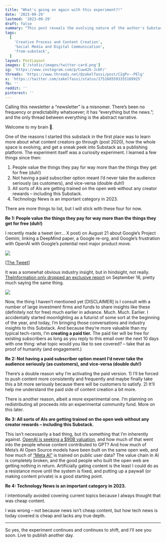 ```yaml
---
title: "What's going on again with this experiment?!"
date: '2023-09-29'
lastmod: '2023-09-29'
draft: false
summary: "This post reveals the evolving nature of the author's Substack as an experimental platform, exploring content creation dynamics and the decision to introduce a paid tier. It discusses insights into audience engagement, the value of paid content, and the implications of AI on content creation and distribution."
tags:
  [
    'Creative Process and Content Creation',
    'Social Media and Digital Communication',
    'from-substack',
  ]
layout: PostLayout
images: ['/static/images/twitter-card.png']
ig: 'https://www.instagram.com/p/Cuw42k-JcbF/'
threads: 'https://www.threads.net/@zakelfassi/post/C2gPv--PElg'
x: 'https://twitter.com/zakelfassi/status/1751685593355169925'
fb: ''
reddit: ''
pinterest: ''
---
```


Calling this newsletter a “newsletter” is a misnomer. There’s been no frequency or predictability whatsoever; it has “everything but the news.”; and the only thread between everything is the abstract narrative.

Welcome to my brain 🧠.

One of the reasons I started this substack in the first place was to learn more about what content creators go through (post 2020), how the whole space is evolving, and get a sneak peek into Substack as a publishing platform. The experiment itself was a curiosity experiment. I learned a few things since then:

1.  People value the things they pay for way more than the things they get for free (duh!)
2.  Not having a paid subscriber option meant I’d never take the audience seriously (as customers), and vice-versa (double duh!)
3.  All sorts of AIs are getting trained on the open web without any creator rewards – including this Substack.
4.  Technology News is an important category in 2023.

There are more things to list, but I will stick with these four for now.

**Re 1: People value the things they pay for way more than the things they get for free (duh!)**

I recently made a tweet (err… X post) on August 21 about Google’s Project Gemini, linking a DeepMind paper, a Google re-org, and Google’s frustration with OpenAI with Google’s potential next major product move.

![](/static/images/experiment-update-twitter-screenshot-1.png)

\[[The Tweet](https://x.com/zakelfassi/status/1693700365601112116?s=20)\]

It was a somewhat obvious industry insight, but in hindsight, not really. [TheInformation only dropped an exclusive report](https://www.theinformation.com/articles/google-nears-release-of-gemini-ai-to-rival-openai) on September 16, pretty much saying the same thing.

![](/static/images/experiment-update-twitter-screenshot-2.webp)

Now, the thing I haven’t mentioned yet \[DISCLAIMER\] is I consult with a number of large investment firms and funds to share insights like these (definitely not for free) much earlier in advance. Much. Much. Earlier. I accidentally started moonlighting as a futurist of some sort at the beginning of the year, and today, I’m bringing those conversations and industry insights to this Substack. And because they’re more valuable than my typical tech-rants, I’m **creating a paid tier.** The paid tier will be free for existing subscribers as long as you reply to this email over the next 10 days with one thing: what topic would you like to see covered? – take that as proof of humanity (and engagement.)

**Re 2: Not having a paid subscriber option meant I’d never take the audience seriously (as customers), and vice-versa (double duh!)**

There’s a double reason why I’m activating the paid version. 1) I’ll be forced to push content more consistently and frequently and maybe finally take this a bit more seriously because there will be customers to satisfy. 2) It’ll help me understand the paid side of content creation a bit more.

There is another reason, albeit a more experimental one. I’m planning on redistributing all proceeds into an experimental community fund. More on this later.

**Re 3: All sorts of AIs are getting trained on the open web without any creator rewards – including this Substack.**

This isn’t necessarily a bad thing, but it’s something that I’m inherently against. [OpenAI is seeking a $90B valuation](https://www.barrons.com/articles/openai-valuation-ai-stock-microsoft-nvidia-a696ebf8), and how much of that went into the people whose content contributed to GPT? And how much of Meta’s AI Open Source models have been built on the same open web, and how much of [“Meta AI”](https://about.fb.com/news/2023/09/introducing-ai-powered-assistants-characters-and-creative-tools/) is trained on public user data? The value chain in AI is completely broken, and the good people who built the open web are getting nothing in return. Artificially gating content is the least I could do as a resistance move until the system is fixed, and putting up a paywall (or making content private) is a good starting point.

**Re 4: Technology News is an important category in 2023.**

I intentionally avoided covering current topics because I always thought that was cheap content.

I was wrong – not because news isn’t cheap content, but how tech news is today covered is cheap and lacks any true depth.

---

So yes, the experiment continues and continues to shift, and I’ll see you soon. Live to publish another day.

